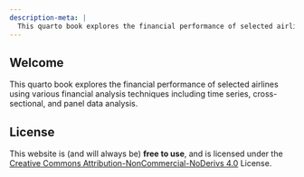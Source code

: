 ```yaml
---
description-meta: |
  This quarto book explores the financial performance of selected airlines using various financial analysis techniques including time series, cross-sectional, and panel data analysis.
---
```


## Welcome {.unnumbered}

This quarto book explores the financial performance of selected airlines using various financial analysis techniques including time series, cross-sectional, and panel data analysis. 

## License {.unnumbered}

This website is (and will always be) **free to use**, and is licensed under the [Creative Commons Attribution-NonCommercial-NoDerivs 4.0](https://creativecommons.org/licenses/by-nc-nd/4.0/) License.